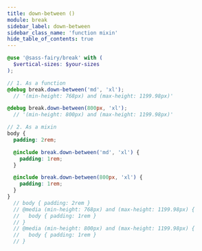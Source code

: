 ```yaml
---
title: down-between ()
module: break
sidebar_label: down-between
sidebar_class_name: 'function mixin'
hide_table_of_contents: true
---
```


<DocPage fieldName="down-between" fieldType="function" spec={Spec} />

```scss
@use '@sass-fairy/break' with (
  $vertical-sizes: $your-sizes
);

// 1. As a function
@debug break.down-between('md', 'xl');
  // '(min-height: 768px) and (max-height: 1199.98px)'

@debug break.down-between(800px, 'xl');
  // '(min-height: 800px) and (max-height: 1199.98px)'

// 2. As a mixin
body {
  padding: 2rem;

  @include break.down-between('md', 'xl') {
    padding: 1rem;
  }

  @include break.down-between(800px, 'xl') {
    padding: 1rem;
  }
}
  // body { padding: 2rem }
  // @media (min-height: 768px) and (max-height: 1199.98px) {
  //   body { padding: 1rem }
  // }
  // @media (min-height: 800px) and (max-height: 1199.98px) {
  //   body { padding: 1rem }
  // }
```
